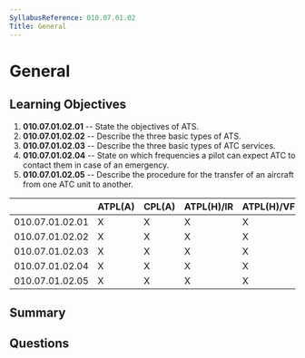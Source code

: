 ```yaml
---
SyllabusReference: 010.07.01.02
Title: General
---
```


# General

## Learning Objectives

1.  **010.07.01.02.01** -- State the objectives of ATS.
2.  **010.07.01.02.02** -- Describe the three basic types of ATS.
3.  **010.07.01.02.03** -- Describe the three basic types of ATC services.
4.  **010.07.01.02.04** -- State on which frequencies a pilot can expect ATC to
    contact them in case of an emergency.
5.  **010.07.01.02.05** -- Describe the procedure for the transfer of an aircraft
    from one ATC unit to another.

|                 | ATPL(A) | CPL(A) | ATPL(H)/IR | ATPL(H)/VFR | CPL(H) | IR | CBIR(A) |
| --------------- | ------- | ------ | ---------- | ----------- | ------ | -- | ------- |
| 010.07.01.02.01 | X       | X      | X          | X           | X      | X  |         |
| 010.07.01.02.02 | X       | X      | X          | X           | X      | X  |         |
| 010.07.01.02.03 | X       | X      | X          | X           | X      | X  |         |
| 010.07.01.02.04 | X       | X      | X          | X           | X      | X  |         |
| 010.07.01.02.05 | X       | X      | X          | X           | X      |    |         |

## Summary

## Questions
